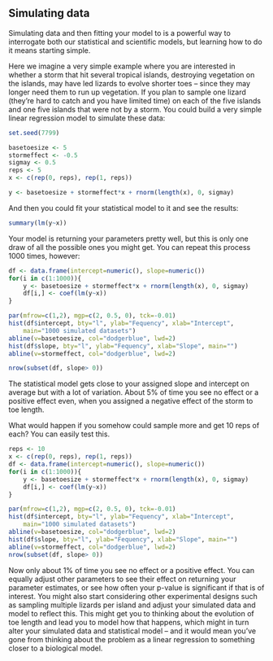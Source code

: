 ## Simulating data ##

Simulating data and then fitting your model to is a powerful way to interrogate both our statistical and scientific models, but learning how to do it means starting simple. 

Here we imagine a very simple example where you are interested in whether a storm that hit several tropical islands, destroying vegetation on the islands, may have led lizards to evolve shorter toes -- since they may longer need them to run up vegetation. If you plan to sample one lizard (they're hard to catch and you have limited time) on each of the five islands and one five islands that were not by a storm. You could build a very simple linear regression model to simulate these data:

```r
set.seed(7799)

basetoesize <- 5
stormeffect <- -0.5
sigmay <- 0.5
reps <- 5
x <- c(rep(0, reps), rep(1, reps))

y <- basetoesize + stormeffect*x + rnorm(length(x), 0, sigmay)
```

And then you could fit your statistical model to it and see the results: 

```r
summary(lm(y~x))
```

Your model is returning your parameters pretty well, but this is only one draw of all the possible ones you might get. You can repeat this process 1000 times, however: 

```r
df <- data.frame(intercept=numeric(), slope=numeric())
for(i in c(1:1000)){
	y <- basetoesize + stormeffect*x + rnorm(length(x), 0, sigmay)
	df[i,] <- coef(lm(y~x))
}

par(mfrow=c(1,2), mgp=c(2, 0.5, 0), tck=-0.01)
hist(df$intercept, bty="l", ylab="Fequency", xlab="Intercept", 
	main="1000 simulated datasets")
abline(v=basetoesize, col="dodgerblue", lwd=2)
hist(df$slope, bty="l", ylab="Fequency", xlab="Slope", main="")
abline(v=stormeffect, col="dodgerblue", lwd=2)
```

```r
nrow(subset(df, slope> 0))
```

The statistical model gets close to your assigned slope and intercept on average but with a lot of variation. About 5% of time you see no effect or a positive effect even, when you assigned a negative effect of the storm to toe length. 

What would happen if you somehow could sample more and get 10 reps of each? You can easily test this. 

```r
reps <- 10 
x <- c(rep(0, reps), rep(1, reps))
df <- data.frame(intercept=numeric(), slope=numeric())
for(i in c(1:1000)){
	y <- basetoesize + stormeffect*x + rnorm(length(x), 0, sigmay)
	df[i,] <- coef(lm(y~x))
}

par(mfrow=c(1,2), mgp=c(2, 0.5, 0), tck=-0.01)
hist(df$intercept, bty="l", ylab="Fequency", xlab="Intercept", 
	main="1000 simulated datasets")
abline(v=basetoesize, col="dodgerblue", lwd=2)
hist(df$slope, bty="l", ylab="Fequency", xlab="Slope", main="")
abline(v=stormeffect, col="dodgerblue", lwd=2)
nrow(subset(df, slope> 0))
```

Now only about 1% of time you see no effect or a positive effect. You can equally adjust other parameters to see their effect on returning your parameter estimates, or see how often your p-value is significant if that is of interest. You might also start considering other experimental designs such as sampling multiple lizards per island and adjust your simulated data and model to reflect this. This might get you to thinking about the evolution of toe length and lead you to model how that happens, which might in turn alter your simulated data and statistical model -- and it would mean you've gone from thinking about the problem as a linear regression to something closer to a biological model. 